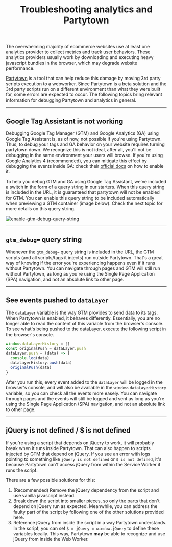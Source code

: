 <header>

# Troubleshooting analytics and Partytown

</header>

The overwhelming majority of ecommerce websites use at least one analytics provider to collect metrics and track user behaviors. These analytics providers usually work by downloading and executing heavy javascript bundles in the browser, which may degrade website performance.

[Partytown](https://partytown.builder.io/) is a tool that can help reduce this damage by moving 3rd party scripts execution to a webworker. Since Partytown is a beta solution and the 3rd party scripts run on a different environment than what they were built for, some errors are expected to occur. The following topics bring relevant information for debugging Partytown and analytics in general.

---

## Google Tag Assistant is not working

Debugging Google Tag Manager (GTM) and Google Analytics (GA) using Google Tag Assistant is, as of now, not possible if you're using Partytown. Thus, to debug your tags and GA behavior on your website requires turning partytown down. We recognize this is not ideal, after all, you'll not be debugging in the same environment your users will browse. If you're using Google Analytics 4 (recommended), you can mitigate this effect by debugging the events inside GA: check their [official docs](https://support.google.com/analytics/answer/7201382?hl=pt-BR#zippy=%2Cgerenciador-de-tags-do-google-sites) on how to enable it.

To help you debug GTM and GA using Google Tag Assistant, we've included a switch in the form of a query string in our starters. When this query string is included in the URL, it is guaranteed that partytown will not be enabled for GTM. You can enable this query string to be included automatically when previewing a GTM container (image below). Check the next topic for more details on this query string.

![enable-gtm-debug-query-string](https://vtexhelp.vtexassets.com/assets/docs/src/enable-gtm-debug-query-string___a500fcb42a88127e93fb8c5e44ce119c.png)

---

## `gtm_debug=` query string

Whenever the `gtm_debug=` query string is included in the URL, the GTM scripts (and all scripts/tags it injects) run outside Partytown. That's a great way of knowing if the error you're experiencing happens even if it runs without Partytown. You can navigate through pages and GTM will still run without Partytown, as long as you're using the Single Page Application (SPA) navigation, and not an absolute link to other page.

---

## See events pushed to `dataLayer`

The `dataLayer` variable is the way GTM provides to send data to its tags. When Partytown is enabled, it behaves differently. Essentially, you are no longer able to read the content of this variable from the browser's console. To see what's being pushed to the dataLayer, execute the following script in the browser's console.

```js
window.dataLayerHistory = []
const originalPush = dataLayer.push
dataLayer.push = (data) => {
  console.log(data)
  dataLayerHistory.push(data)
  originalPush(data)
}
```

After you run this, every event added to the `dataLayer` will be logged in the browser's console, and will also be available in the `window.dataLayerHistory` variable, so you can check all the events more easely. You can navigate through pages and the events will still be logged and sent as long as you're using the Single Page Application (SPA) navigation, and not an absolute link to other page.

---

## jQuery is not defined / $ is not defined

If you're using a script that depends on jQuery to work, it will probably break when it runs inside Partytown. That can also happen to scripts injected by GTM that depend on jQuery. If you see an error with logs pointing to something like `jQuery is not defined` or `$ is not defined`, it's because Partytown can't access jQuery from within the Service Worker it runs the script.

There are a few possible solutions for this:

1. (Recommended) Remove the jQuery dependency from the script and use vanilla javascript instead.
2. Break down the script into smaller pieces, so only the parts that don't depend on jQuery run as expected. Meanwhile, you can address the faulty part of the script by following one of the other solutions provided here.
3. Reference jQuery from inside the script in a way Partytown understands. In the script, you can set `$ = jQuery = window.jQuery` to define these variables locally. This way, Partytown **may** be able to recognize and use jQuery from inside the Web Worker.
